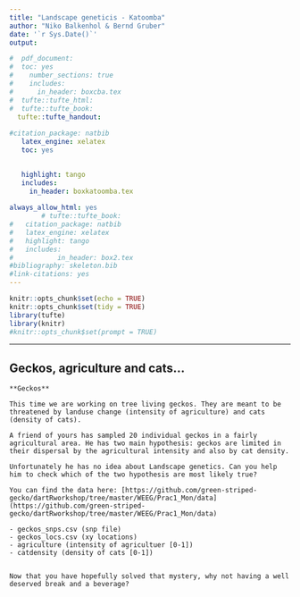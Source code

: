 ```yaml
---
title: "Landscape geneticis - Katoomba"
author: "Niko Balkenhol & Bernd Gruber"
date: '`r Sys.Date()`'
output: 

#  pdf_document:
#  toc: yes
#    number_sections: true
#    includes: 
#      in_header: boxcba.tex
#  tufte::tufte_html:
#  tufte::tufte_book:
  tufte::tufte_handout:
    
#citation_package: natbib
   latex_engine: xelatex
   toc: yes
   

   highlight: tango
   includes:
     in_header: boxkatoomba.tex
     
always_allow_html: yes
        # tufte::tufte_book:
#   citation_package: natbib
#   latex_engine: xelatex
#   highlight: tango
#   includes:
#           in_header: box2.tex
#bibliography: skeleton.bib
#link-citations: yes
---
```


```r
knitr::opts_chunk$set(echo = TRUE)
knitr::opts_chunk$set(tidy = TRUE)
library(tufte)
library(knitr)
#knitr::opts_chunk$set(prompt = TRUE)
```

-------

\includegraphics{./images/katoomba.png}


\newpage


## Geckos, agriculture and cats...

```block
**Geckos**

This time we are working on tree living geckos. They are meant to be threatened by landuse change (intensity of agriculture) and cats (density of cats).

A friend of yours has sampled 20 individual geckos in a fairly agricultural area. He has two main hypothesis: geckos are limited in their dispersal by the agricultural intensity and also by cat density.

Unfortunately he has no idea about Landscape genetics. Can you help him to check which of the two hypothesis are most likely true?

You can find the data here: [https://github.com/green-striped-gecko/dartRworkshop/tree/master/WEEG/Prac1_Mon/data](https://github.com/green-striped-gecko/dartRworkshop/tree/master/WEEG/Prac1_Mon/data)

- geckos_snps.csv (snp file)
- geckos_locs.csv (xy locations)
- agriculture (intensity of agricultuer [0-1])
- catdensity (density of cats [0-1]) 


```




```block

Now that you have hopefully solved that mystery, why not having a well deserved break and a beverage?

```

